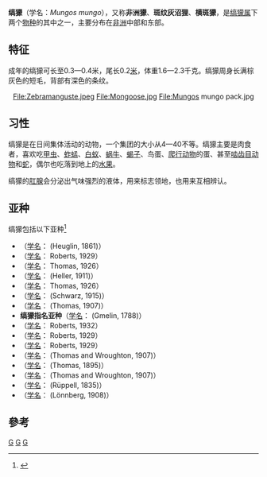 {{Speciesbox
| taxon = Mungos mungo
| status = LC
| status_system = iucn3.1
|  status_ref = <ref name=iucn>{{IUCN2010|version=2010.4| assessors =  Hoffmann, M.Camperio-Ciani, A. | year = 2008 | id = 42621 | title = Mungos  mungo |downloaded = 2010-12-4}}</ref>
| image = Mongoose pile.jpg
| binomial_authority = ([[约翰·弗里德里希·格梅林|Gmelin]], 1788)
| synonyms = ''Viverra mungo'' <small>Gmelin, 1788</small>
| range_map = Banded Mongoose area.png
| range_map_caption = 分布
}}

'''缟獴'''（学名：''Mungos mungo''），又称'''非洲獴'''、'''斑纹灰沼狸'''、'''横斑獴'''，是[[缟獴属|缟獴属]]下两个[[种_(生物)|物种]]的其中之一，主要分布在[[非洲|非洲]]中部和东部。

==特征==

成年的缟獴可长至0.3—0.4米，尾长0.2[[米_(單位)|米]]，体重1.6—2.3千克。缟獴周身长满棕灰色的短毛，背部有深色的条纹。
<center>
<gallery>
File:Zebramanguste.jpeg
File:Mongoose.jpg
File:Mungos mungo pack.jpg
</gallery>
</center>

==习性==

缟獴是在日间集体活动的动物，一个集团的大小从4—40不等。缟獴主要是肉食者，喜欢吃[[甲虫|甲虫]]、[[蚱蜢|蚱蜢]]、[[白蚁|白蚁]]、[[蜗牛|蜗牛]]、[[蝎子|蝎子]]、鸟蛋、[[爬行动物|爬行动物]]的蛋、甚至[[啮齿目动物|啮齿目动物]]和[[蛇|蛇]]，偶尔也吃落到地上的[[水果|水果]]。

缟獴的[[肛腺|肛腺]]会分泌出气味强烈的液体，用来标志领地，也用来互相辨认。

==亚种==

缟獴包括以下亚种<ref  name=ITIS>{{ITIS|id=621903|taxon=Mungos mungo|accessdate=2010-12-4}}</ref>
*（[[学名|学名]]：{{lang|la|''Mungos mungo  adailensis''}} (Heuglin, 1861)）
*（[[学名|学名]]：{{lang|la|''Mungos mungo  bororensis''}} Roberts, 1929）
*（[[学名|学名]]：{{lang|la|''Mungos mungo  caurinus''}} Thomas, 1926）
*（[[学名|学名]]：{{lang|la|''Mungos mungo  colonus''}} (Heller, 1911)）
*（[[学名|学名]]：{{lang|la|''Mungos mungo  grisonax''}} Thomas, 1926）
*（[[学名|学名]]：{{lang|la|''Mungos mungo  mandjarum''}} (Schwarz, 1915)）
*（[[学名|学名]]：{{lang|la|''Mungos mungo  marcrurus''}} (Thomas, 1907)）
*'''缟獴指名亚种'''（[[学名|学名]]：{{lang|la|''Mungos  mungo mungo''}} (Gmelin, 1788)）
*（[[学名|学名]]：{{lang|la|''Mungos mungo  ngamiensis''}} Roberts, 1932）
*（[[学名|学名]]：{{lang|la|''Mungos mungo  pallidipes''}} Roberts, 1929）
*（[[学名|学名]]：{{lang|la|''Mungos mungo  rossi''}} Roberts, 1929）
*（[[学名|学名]]：{{lang|la|''Mungos mungo  senescens''}} (Thomas and Wroughton, 1907)）
*（[[学名|学名]]：{{lang|la|''Mungos mungo  somalicus''}} (Thomas, 1895)）
*（[[学名|学名]]：{{lang|la|''Mungos mungo  talboti''}} (Thomas and Wroughton, 1907)）
*（[[学名|学名]]：{{lang|la|''Mungos mungo  zebra''}} (Rüppell, 1835)）
*（[[学名|学名]]：{{lang|la|''Mungos mungo  zebroides''}} (Lönnberg, 1908)）

==參考==
{{reflist}}

{{commons|Mungos mungo}}
{{Taxonbar|from=Q23121}}
[[Category:IUCN红色名录无危物种|G]]
[[Category:獴科|G]]
[[Category:1788年描述的动物|G]]
